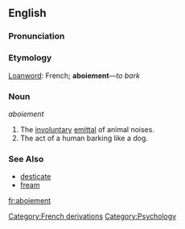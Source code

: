==English==

===Pronunciation===
{{substub}}

===Etymology===
[[Loanword]]: French; '''aboiement'''&mdash;''to bark''

===Noun===
''aboiement''

# The [[involuntary]] [[emit|emittal]] of animal noises.
# The act of a human barking like a dog.

===See Also===
* [[desticate]]
* [[fream]]

[[fr:aboiement]]

[[Category:French derivations]]
[[Category:Psychology]]
